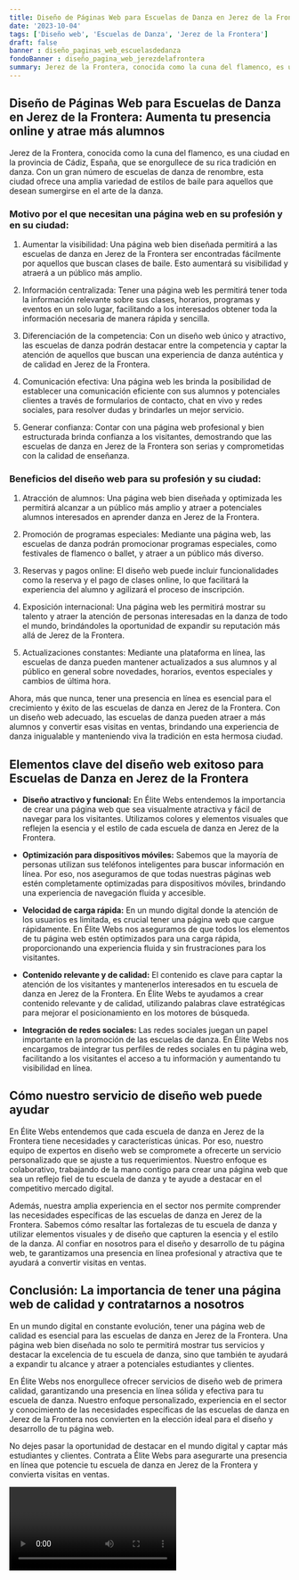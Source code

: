 ```yaml
---
title: Diseño de Páginas Web para Escuelas de Danza en Jerez de la Frontera
date: '2023-10-04'
tags: ['Diseño web', 'Escuelas de Danza', 'Jerez de la Frontera']
draft: false
banner : diseño_paginas_web_escuelasdedanza
fondoBanner : diseño_pagina_web_jerezdelafrontera
summary: Jerez de la Frontera, conocida como la cuna del flamenco, es una ciudad en la provincia de Cádiz, España, que se enorgullece de su rica tradición en danza. Con un gran número de escuelas de danza de renombre, esta ciudad ofrece una amplia variedad de estilos de baile para aquellos que desean sumergirse en el arte de la danza.
---
```


## Diseño de Páginas Web para Escuelas de Danza en Jerez de la Frontera: Aumenta tu presencia online y atrae más alumnos

Jerez de la Frontera, conocida como la cuna del flamenco, es una ciudad en la provincia de Cádiz, España, que se enorgullece de su rica tradición en danza. Con un gran número de escuelas de danza de renombre, esta ciudad ofrece una amplia variedad de estilos de baile para aquellos que desean sumergirse en el arte de la danza.

### Motivo por el que necesitan una página web en su profesión y en su ciudad:

1. Aumentar la visibilidad: Una página web bien diseñada permitirá a las escuelas de danza en Jerez de la Frontera ser encontradas fácilmente por aquellos que buscan clases de baile. Esto aumentará su visibilidad y atraerá a un público más amplio.

2. Información centralizada: Tener una página web les permitirá tener toda la información relevante sobre sus clases, horarios, programas y eventos en un solo lugar, facilitando a los interesados obtener toda la información necesaria de manera rápida y sencilla.

3. Diferenciación de la competencia: Con un diseño web único y atractivo, las escuelas de danza podrán destacar entre la competencia y captar la atención de aquellos que buscan una experiencia de danza auténtica y de calidad en Jerez de la Frontera.

4. Comunicación efectiva: Una página web les brinda la posibilidad de establecer una comunicación eficiente con sus alumnos y potenciales clientes a través de formularios de contacto, chat en vivo y redes sociales, para resolver dudas y brindarles un mejor servicio.

5. Generar confianza: Contar con una página web profesional y bien estructurada brinda confianza a los visitantes, demostrando que las escuelas de danza en Jerez de la Frontera son serias y comprometidas con la calidad de enseñanza.

### Beneficios del diseño web para su profesión y su ciudad:

1. Atracción de alumnos: Una página web bien diseñada y optimizada les permitirá alcanzar a un público más amplio y atraer a potenciales alumnos interesados en aprender danza en Jerez de la Frontera.

2. Promoción de programas especiales: Mediante una página web, las escuelas de danza podrán promocionar programas especiales, como festivales de flamenco o ballet, y atraer a un público más diverso.

3. Reservas y pagos online: El diseño web puede incluir funcionalidades como la reserva y el pago de clases online, lo que facilitará la experiencia del alumno y agilizará el proceso de inscripción.

4. Exposición internacional: Una página web les permitirá mostrar su talento y atraer la atención de personas interesadas en la danza de todo el mundo, brindándoles la oportunidad de expandir su reputación más allá de Jerez de la Frontera.

5. Actualizaciones constantes: Mediante una plataforma en línea, las escuelas de danza pueden mantener actualizados a sus alumnos y al público en general sobre novedades, horarios, eventos especiales y cambios de última hora.

Ahora, más que nunca, tener una presencia en línea es esencial para el crecimiento y éxito de las escuelas de danza en Jerez de la Frontera. Con un diseño web adecuado, las escuelas de danza pueden atraer a más alumnos y convertir esas visitas en ventas, brindando una experiencia de danza inigualable y manteniendo viva la tradición en esta hermosa ciudad.

<GifSeo />

<Cta />

## Elementos clave del diseño web exitoso para Escuelas de Danza en Jerez de la Frontera

- **Diseño atractivo y funcional:** En Élite Webs entendemos la importancia de crear una página web que sea visualmente atractiva y fácil de navegar para los visitantes. Utilizamos colores y elementos visuales que reflejen la esencia y el estilo de cada escuela de danza en Jerez de la Frontera.

- **Optimización para dispositivos móviles:** Sabemos que la mayoría de personas utilizan sus teléfonos inteligentes para buscar información en línea. Por eso, nos aseguramos de que todas nuestras páginas web estén completamente optimizadas para dispositivos móviles, brindando una experiencia de navegación fluida y accesible.

- **Velocidad de carga rápida:** En un mundo digital donde la atención de los usuarios es limitada, es crucial tener una página web que cargue rápidamente. En Élite Webs nos aseguramos de que todos los elementos de tu página web estén optimizados para una carga rápida, proporcionando una experiencia fluida y sin frustraciones para los visitantes.

- **Contenido relevante y de calidad:** El contenido es clave para captar la atención de los visitantes y mantenerlos interesados en tu escuela de danza en Jerez de la Frontera. En Élite Webs te ayudamos a crear contenido relevante y de calidad, utilizando palabras clave estratégicas para mejorar el posicionamiento en los motores de búsqueda.

- **Integración de redes sociales:** Las redes sociales juegan un papel importante en la promoción de las escuelas de danza. En Élite Webs nos encargamos de integrar tus perfiles de redes sociales en tu página web, facilitando a los visitantes el acceso a tu información y aumentando tu visibilidad en línea.

## Cómo nuestro servicio de diseño web puede ayudar

En Élite Webs entendemos que cada escuela de danza en Jerez de la Frontera tiene necesidades y características únicas. Por eso, nuestro equipo de expertos en diseño web se compromete a ofrecerte un servicio personalizado que se ajuste a tus requerimientos. Nuestro enfoque es colaborativo, trabajando de la mano contigo para crear una página web que sea un reflejo fiel de tu escuela de danza y te ayude a destacar en el competitivo mercado digital.

Además, nuestra amplia experiencia en el sector nos permite comprender las necesidades específicas de las escuelas de danza en Jerez de la Frontera. Sabemos cómo resaltar las fortalezas de tu escuela de danza y utilizar elementos visuales y de diseño que capturen la esencia y el estilo de la danza. Al confiar en nosotros para el diseño y desarrollo de tu página web, te garantizamos una presencia en línea profesional y atractiva que te ayudará a convertir visitas en ventas.

## Conclusión: La importancia de tener una página web de calidad y contratarnos a nosotros

En un mundo digital en constante evolución, tener una página web de calidad es esencial para las escuelas de danza en Jerez de la Frontera. Una página web bien diseñada no solo te permitirá mostrar tus servicios y destacar la excelencia de tu escuela de danza, sino que también te ayudará a expandir tu alcance y atraer a potenciales estudiantes y clientes.

En Élite Webs nos enorgullece ofrecer servicios de diseño web de primera calidad, garantizando una presencia en línea sólida y efectiva para tu escuela de danza. Nuestro enfoque personalizado, experiencia en el sector y conocimiento de las necesidades específicas de las escuelas de danza en Jerez de la Frontera nos convierten en la elección ideal para el diseño y desarrollo de tu página web.

No dejes pasar la oportunidad de destacar en el mundo digital y captar más estudiantes y clientes. Contrata a Élite Webs para asegurarte una presencia en línea que potencie tu escuela de danza en Jerez de la Frontera y convierta visitas en ventas.

<Video />

<CtaBot job='Escuelas de Danza' city='Jerez de la Frontera'/>

<Gmaps query='Jerez de la Frontera+españa+maps' />